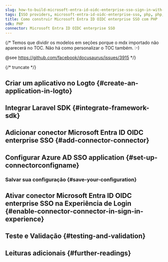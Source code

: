 ```yaml
---
slug: how-to-build-microsoft-entra-id-oidc-enterprise-sso-sign-in-with-php-and-logto
tags: [SSO providers, microsoft-entra-id-oidc-enterprise-sso, php, php, SAML authentication, enterprise login, SSO login]
title: Como construir Microsoft Entra ID OIDC enterprise SSO com PHP
sdk: PHP
connector: Microsoft Entra ID OIDC enterprise SSO
---
```


{/*
  Temos que dividir os modelos em seções porque o mdx importado não aparecerá no TOC.
  Não há como personalizar o TOC também. :-)

  @see https://github.com/facebook/docusaurus/issues/3915
*/}




{/* truncate */}

<Intro connector={connector} sdk="PHP" link="https://www.php.net" />

## Criar um aplicativo no Logto \{#create-an-application-in-logto}

<CreateApplication type="Aplicativo web tradicional" framework="Laravel" />

## Integrar Laravel SDK \{#integrate-framework-sdk}

<IntegrateSdk />

## Adicionar conector Microsoft Entra ID OIDC enterprise SSO \{#add-connector-connector}

<AddSsoConnector framework="Laravel" />

## Configurar Azure AD SSO application \{#set-up-connectorconfigname}

<ConnectorGuide />

### Salvar sua configuração \{#save-your-configuration}

<SaveYourConfiguration connector={connector} />

## Ativar conector Microsoft Entra ID OIDC enterprise SSO na Experiência de Login \{#enable-connector-connector-in-sign-in-experience}

<EnableSsoConnector />

## Teste e Validação \{#testing-and-validation}

<TestingAndValidation connector={connector} sdk="PHP" />

## Leituras adicionais \{#further-readings}

<FurtherReadings />